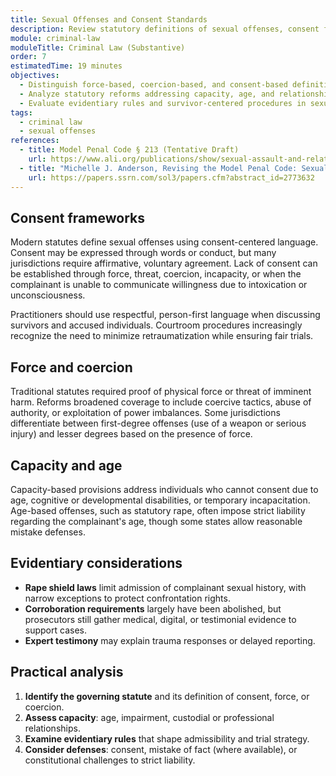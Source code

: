 ```yaml
---
title: Sexual Offenses and Consent Standards
description: Review statutory definitions of sexual offenses, consent frameworks, and evidentiary safeguards while maintaining a trauma-informed perspective.
module: criminal-law
moduleTitle: Criminal Law (Substantive)
order: 7
estimatedTime: 19 minutes
objectives:
  - Distinguish force-based, coercion-based, and consent-based definitions of sexual offenses.
  - Analyze statutory reforms addressing capacity, age, and relationship-based elements.
  - Evaluate evidentiary rules and survivor-centered procedures in sexual offense prosecutions.
tags:
  - criminal law
  - sexual offenses
references:
  - title: Model Penal Code § 213 (Tentative Draft)
    url: https://www.ali.org/publications/show/sexual-assault-and-related-offenses/
  - title: "Michelle J. Anderson, Revising the Model Penal Code: Sexual Assault and Related Offenses, 13 Ohio St. J. Crim. L. 575 (2016)"
    url: https://papers.ssrn.com/sol3/papers.cfm?abstract_id=2773632
---
```


## Consent frameworks

Modern statutes define sexual offenses using consent-centered language. Consent may be expressed through words or conduct, but many jurisdictions require affirmative, voluntary agreement. Lack of consent can be established through force, threat, coercion, incapacity, or when the complainant is unable to communicate willingness due to intoxication or unconsciousness.

<Callout kind="info" title="Trauma-informed approach">
  Practitioners should use respectful, person-first language when discussing survivors and accused individuals. Courtroom procedures increasingly recognize the need to minimize retraumatization while ensuring fair trials.
</Callout>

## Force and coercion

Traditional statutes required proof of physical force or threat of imminent harm. Reforms broadened coverage to include coercive tactics, abuse of authority, or exploitation of power imbalances. Some jurisdictions differentiate between first-degree offenses (use of a weapon or serious injury) and lesser degrees based on the presence of force.

## Capacity and age

Capacity-based provisions address individuals who cannot consent due to age, cognitive or developmental disabilities, or temporary incapacitation. Age-based offenses, such as statutory rape, often impose strict liability regarding the complainant's age, though some states allow reasonable mistake defenses.

## Evidentiary considerations

- **Rape shield laws** limit admission of complainant sexual history, with narrow exceptions to protect confrontation rights.
- **Corroboration requirements** largely have been abolished, but prosecutors still gather medical, digital, or testimonial evidence to support cases.
- **Expert testimony** may explain trauma responses or delayed reporting.

## Practical analysis

1. **Identify the governing statute** and its definition of consent, force, or coercion.
2. **Assess capacity**: age, impairment, custodial or professional relationships.
3. **Examine evidentiary rules** that shape admissibility and trial strategy.
4. **Consider defenses**: consent, mistake of fact (where available), or constitutional challenges to strict liability.
